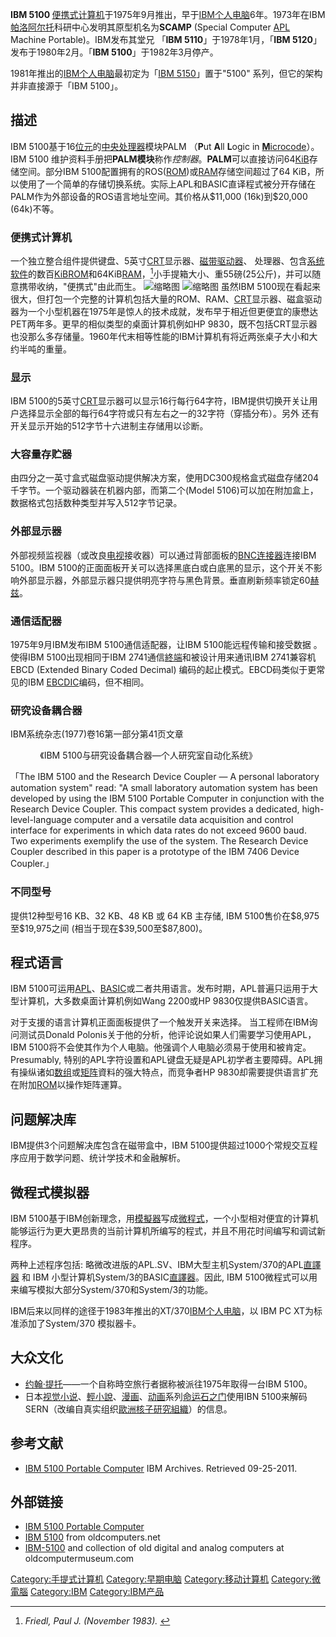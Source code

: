 {{Infobox information appliance
| name         = IBM 5100
| image        = IBM 5100 - MfK Bern.jpg
| caption      = 一台 IBM 5100 
| manufacturer = [[IBM|IBM]]
| type         =PC
| releasedate  = {{Start date and age|1975|09}}
| discontinued = 1978
| price        =$8,975 - $19,975 美金
| connectivity = 
| lifespan     = 
| unitssold    = 
| media        = 
| os           = <!-- operating system -->
| input        = 鍵盤
| camera       = 
| power        = 
| cpu          = IBM PALM 處理器 1.9 MHz
| storage      = 
| memory       = 16–64 kiB [[随机存取存储器|RAM]] (with 16 kiB iterations)<br> 32–64 kiB [[Read-only_memory|ROM]]
| display      = 
| audio       = 
| service      = <!-- online service/s offered -->
| dimensions   = 
| weight       = 24 kg
| touchpad     = 
| predecessor  = 
| successor    = IBM 5110
| related      =
}}

'''IBM 5100 '''[[可移动计算机|便携式计算机]]于1975年9月推出，早于[[IBM_PC|IBM个人电脑]]6年。1973年在IBM[[帕洛阿尔托|帕洛阿尔托]]科研中心发明其原型机名为'''SCAMP''' (Special Computer [[APL語言|APL]] Machine Portable)。IBM发布其堂兄 「'''IBM 5110'''」于1978年1月，「'''IBM 5120'''」发布于1980年2月。「'''IBM 5100'''」于1982年3月停产。

1981年推出的[[IBM_PC|IBM个人电脑]]最初定为「[[IBM_PC|IBM 5150]]」置于"5100" 系列，但它的架构并非直接源于「IBM 5100」。

== 描述 ==
IBM 5100基于16[[位元|位元]]的[[中央处理器|中央处理器]]模块PALM （'''P'''ut '''A'''ll '''L'''ogic in [[Microcode|'''M'''icrocode]]）。IBM 5100 维护资料手册把'''PALM模块'''称作''控制器''。'''PALM'''可以直接访问64[[Kibibyte|KiB]]存储空间。部分IBM 5100配置拥有的ROS([[唯讀記憶體|ROM]])或[[随机存取存储器|RAM]]存储空间超过了64 KiB，所以使用了一个简单的存储切换系统。实际上APL和BASIC直译程式被分开存储在PALM作为外部设备的ROS语言地址空间。其价格从$11,000 (16k)到$20,000 (64k)不等。

=== 便携式计算机 ===
一个独立整合组件提供键盘、5英寸[[阴极射线管|CRT]]显示器、[[磁带机|磁带驱动器]]、 处理器、包含[[系统软件|系统软件]]的数百[[Kibibyte|KiB]][[只读存储器|ROM]]和64KiB[[随机存取存储器|RAM]]，<ref name="friedl198311"><cite class="citation news" contenteditable="false">Friedl, Paul J. (November 1983). </cite></ref>小手提箱大小、重55磅(25公斤)，并可以随意携带收纳，"便携式"由此而生。
[[File:IBM_5100_(I197706).jpg|缩略图]]
[[File:Ibm5100_(2297950254).jpg|缩略图]]
虽然IBM 5100现在看起来很大，但打包一个完整的计算机包括大量的ROM、RAM、[[CRT|CRT]]显示器、磁盒驱动器为一个小型机器在1975年是惊人的技术成就，发布早于相近但更便宜的康懋达PET两年多。更早的相似类型的桌面计算机例如HP 9830，既不包括CRT显示器也没那么多存储量。1960年代末相等性能的IBM计算机有将近两张桌子大小和大约半吨的重量。

=== 显示 ===
IBM 5100的5英寸[[阴极射线管|CRT]]显示器可以显示16行每行64字符，IBM提供切换开关让用户选择显示全部的每行64字符或只有左右之一的32字符（穿插分布）。另外 还有开关显示开始的512字节十六进制主存储用以诊断。

=== 大容量存贮器 ===
由四分之一英寸盒式磁盘驱动提供解决方案，使用DC300规格盒式磁盘存储204千字节。一个驱动器装在机器内部，而第二个(Model 5106)可以加在附加盒上，数据格式包括数种类型并写入512字节记录。

=== 外部显示器 ===
外部视频监视器（或改良[[电视|电视]]接收器）可以通过背部面板的[[BNC连接器|BNC连接器]]连接IBM 5100。IBM 5100的正面面板开关可以选择黑底白或白底黑的显示，这个开关不影响外部显示器，外部显示器只提供明亮字符与黑色背景。垂直刷新频率锁定60[[赫兹|赫兹]]。

=== 通信适配器 ===
1975年9月IBM发布IBM 5100通信适配器，让IBM 5100能远程传输和接受数据 。使得IBM 5100出现相同于IBM 2741通信[[終端|終端]]和被设计用来通讯IBM 2741兼容机EBCD (Extended Binary Coded Decimal) 编码的起止模式。EBCD码类似于更常见的IBM [[EBCDIC|EBCDIC]]编码，但不相同。

=== 研究设备耦合器 ===
IBM系统杂志(1977)卷16第一部分第41页文章<div>            《IBM 5100与研究设备耦合器—个人研究室自动化系统》<div>「The IBM 5100 and the Research Device Coupler — A personal laboratory automation system" read: "A small laboratory automation system has been developed by using the IBM 5100 Portable Computer in conjunction with the Research Device Coupler. This compact system provides a dedicated, high-level-language computer and a versatile data acquisition and control interface for experiments in which data rates do not exceed 9600 baud. Two experiments exemplify the use of the system. The Research Device Coupler described in this paper is a prototype of the IBM 7406 Device Coupler.」<br>
</div></div>

=== 不同型号 ===
提供12种型号16 KB、32 KB、48 KB 或 64 KB 主存储, IBM 5100售价在$8,975至$19,975之间 (相当于现在$39,500至$87,800)。

== 程式语言 ==
IBM 5100可运用[[APL語言|APL]]、[[BASIC|BASIC]]或二者共用语言。发布时期，APL普遍只运用于大型计算机，大多数桌面计算机例如Wang 2200或HP 9830仅提供BASIC语言。

对于支援的语言计算机正面面板提供了一个触发开关来选择。 当工程师在IBM询问测试员Donald Polonis关于他的分析，他评论说如果人们需要学习使用APL，IBM 5100将不会使其作为个人电脑。他强调个人电脑必须易于使用和被肯定。Presumably, 特别的APL字符设置和APL键盘无疑是APL初学者主要障碍。APL拥有操纵诸如[[数组|数组]]或[[矩阵|矩阵]]資料的强大特点，而竞争者HP 9830却需要提供语言扩充在附加[[ROM|ROM]]以操作矩阵運算。

== 问题解决库 ==
IBM提供3个问题解决库包含在磁带盒中，IBM 5100提供超过1000个常规交互程序应用于数学问题、统计学技术和金融解析。

== 微程式模拟器 ==
IBM 5100基于IBM创新理念，用[[仿真器|模擬器]]写成[[微程式|微程式]]，一个小型相对便宜的计算机 能够运行为更大更昂贵的当前计算机所编写的程式，并且不用花时间编写和调试新程序。

两种上述程序包括: 略微改进版的APL.SV、IBM大型主机System/370的APL[[直譯器|直譯器]] 和 IBM 小型计算机System/3的BASIC[[直譯器|直譯器]]。因此, IBM 5100微程式可以用来编写模拟大部分System/370和System/3的功能。

IBM后来以同样的途径于1983年推出的XT/370[[IBM_PC|IBM个人电脑]]，以 IBM PC XT为标准添加了System/370 模拟器卡。

== 大众文化 ==
* [[约翰·提托|约翰·提托]]——一个自称時空旅行者据称被派往1975年取得一台IBM 5100。
* 日本[[视觉小说|视觉小说]]、[[輕小說|輕小說]]、[[日本漫画|漫画]]、[[日本动画|动画]]系列[[命运石之门|命运石之门]]使用IBN 5100来解码 SERN（改编自真实组织[[歐洲核子研究組織|歐洲核子研究組織]]）的信息。

== 参考文献 ==
{{Reflist|colwidth = 30em}}
* [http://www-03.ibm.com/ibm/history/exhibits/pc/pc_2.html IBM 5100 Portable Computer]{{Wayback|url=http://www-03.ibm.com/ibm/history/exhibits/pc/pc_2.html |date=20160303194734 }} IBM Archives. Retrieved 09-25-2011.

== 外部链接 ==
* [http://www.brouhaha.com/~eric/retrocomputing/ibm/5100/ IBM 5100 Portable Computer]{{Wayback|url=http://www.brouhaha.com/~eric/retrocomputing/ibm/5100/ |date=20151119060731 }}
* [http://oldcomputers.net/ibm5100.html IBM 5100]{{Wayback|url=http://oldcomputers.net/ibm5100.html |date=20160820081025 }} from oldcomputers.net
* [http://www.oldcomputermuseum.com/ibm_5100.html IBM-5100]{{Wayback|url=http://www.oldcomputermuseum.com/ibm_5100.html |date=20160307125018 }} and collection of old digital and analog computers at oldcomputermuseum.com
[[Category:手提式计算机|Category:手提式计算机]]
[[Category:早期电脑|Category:早期电脑]]
[[Category:移动计算机|Category:移动计算机]]
[[Category:微電腦|Category:微電腦]]
[[Category:IBM|Category:IBM]]
[[Category:IBM产品|Category:IBM产品]]